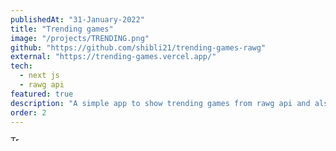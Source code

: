 ```yaml
---
publishedAt: "31-January-2022"
title: "Trending games"
image: "/projects/TRENDING.png"
github: "https://github.com/shibli21/trending-games-rawg"
external: "https://trending-games.vercel.app/"
tech:
  - next js
  - rawg api
featured: true
description: "A simple app to show trending games from rawg api and also to search for games and get their details "
order: 2
---
```


<Image
  alt="Trending games"
  src="/projects/TRENDING.png"
  height="9"
  width="16"
  objectFit="cover"
  layout="responsive"
  priority
/>
